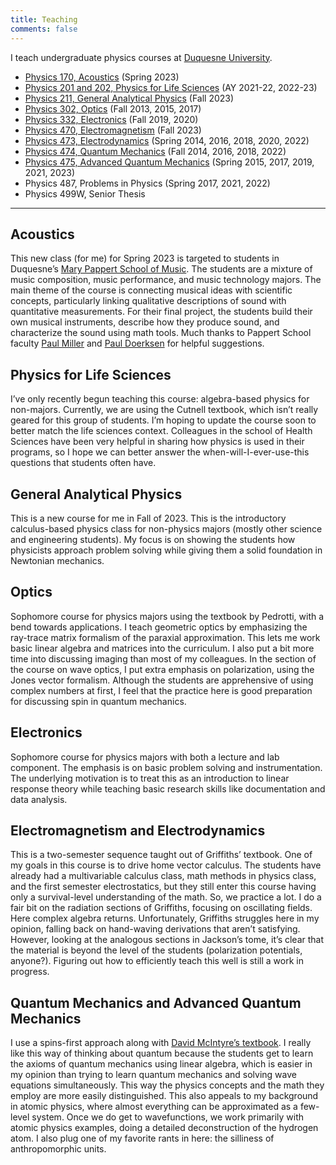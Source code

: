```yaml
---
title: Teaching
comments: false
---
```


I teach undergraduate physics courses at [Duquesne University](http://duq.edu).

* [Physics 170, Acoustics](#acoustics) (Spring 2023)
* [Physics 201 and 202, Physics for Life Sciences](#physics-for-life-sciences) (AY 2021-22, 2022-23)
* [Physics 211, General Analytical Physics](#general-analytical-physics) (Fall 2023)
* [Physics 302, Optics](#optics) (Fall 2013, 2015, 2017)
* [Physics 332, Electronics](#electronics) (Fall 2019, 2020)
* [Physics 470, Electromagnetism](#electromagnetism-and-electrodynamics) (Fall 2023)
* [Physics 473, Electrodynamics](#electromagnetism-and-electrodynamics) (Spring 2014, 2016, 2018, 2020, 2022)
* [Physics 474, Quantum Mechanics](#quantum-mechanics-and-advanced-quantum-mechanics) (Fall 2014, 2016, 2018, 2022)
* [Physics 475, Advanced Quantum Mechanics](#quantum-mechanics-and-advanced-quantum-mechanics) (Spring 2015, 2017, 2019, 2021, 2023)
* Physics 487, Problems in Physics (Spring 2017, 2021, 2022)
* Physics 499W, Senior Thesis

------------------------

## Acoustics
This new class (for me) for Spring 2023 is targeted to students in Duquesne's [Mary Pappert School of Music](https://www.duq.edu/academics/colleges-and-schools/music/index.php?school=Mary+Pappert+School+of+Music).  The students are a mixture of music composition, music performance, and music technology majors.  The main theme of the course is connecting musical ideas with scientific concepts, particularly linking qualitative descriptions of sound with quantitative measurements.  For their final project, the students build their own musical instruments, describe how they produce sound, and characterize the sound using math tools.  Much thanks to Pappert School faculty [Paul Miller](http://www.theoryofpaul.net/) and [Paul Doerksen](https://www.duq.edu/faculty-and-staff/paul-doerksen.php) for helpful suggestions.

## Physics for Life Sciences
I've only recently begun teaching this course: algebra-based physics for non-majors.  Currently, we are using the Cutnell textbook, which isn't really geared for this group of students.  I'm hoping to update the course soon to better match the life sciences context.  Colleagues in the school of Health Sciences have been very helpful in sharing how physics is used in their programs, so I hope we can better answer the when-will-I-ever-use-this questions that students often have.

## General Analytical Physics
This is a new course for me in Fall of 2023.  This is the introductory calculus-based physics class for non-physics majors (mostly other science and engineering students).  My focus is on showing the students how physicists approach problem solving while giving them a solid foundation in Newtonian mechanics.

## Optics
Sophomore course for physics majors using the textbook by Pedrotti, with a bend towards applications.  I teach geometric optics by emphasizing the ray-trace matrix formalism of the paraxial approximation.  This lets me work basic linear algebra and matrices into the curriculum.  I also put a bit more time into discussing imaging than most of my colleagues.  In the section of the course on wave optics, I put extra emphasis on polarization, using the Jones vector formalism.  Although the students are apprehensive of using complex numbers at first, I feel that the practice here is good preparation for discussing spin in quantum mechanics.

## Electronics
Sophomore course for physics majors with both a lecture and lab component.  The emphasis is on basic problem solving and instrumentation.  The underlying motivation is to treat this as an introduction to linear response theory while teaching basic research skills like documentation and data analysis.

## Electromagnetism and Electrodynamics
This is a two-semester sequence taught out of Griffiths' textbook.  One of my goals in this course is to drive home vector calculus.  The students have already had a multivariable calculus class, math methods in physics class, and the first semester electrostatics, but they still enter this course having only a survival-level understanding of the math.  So, we practice a lot.  I do a fair bit on the radiation sections of Griffiths, focusing on oscillating fields.  Here complex algebra returns.  Unfortunately, Griffiths struggles here in my opinion, falling back on hand-waving derivations that aren't satisfying.  However, looking at the analogous sections in Jackson's tome, it's clear that the material is beyond the level of the students (polarization potentials, anyone?).  Figuring out how to efficiently teach this well is still a work in progress.

## Quantum Mechanics and Advanced Quantum Mechanics
I use a spins-first approach along with [David McIntyre's textbook](http://physics.oregonstate.edu/portfolioswiki/doku.php?id=texts:quantumbook:start).  I really like this way of thinking about quantum because the students get to learn the axioms of quantum mechanics using linear algebra, which is easier in my opinion than trying to learn quantum mechanics and solving wave equations simultaneously.  This way the physics concepts and the math they employ are more easily distinguished.  This also appeals to my background in atomic physics, where almost everything can be approximated as a few-level system.  Once we do get to wavefunctions, we work primarily with atomic physics examples, doing a detailed deconstruction of the hydrogen atom.  I also plug one of my favorite rants in here: the silliness of anthropomorphic units.